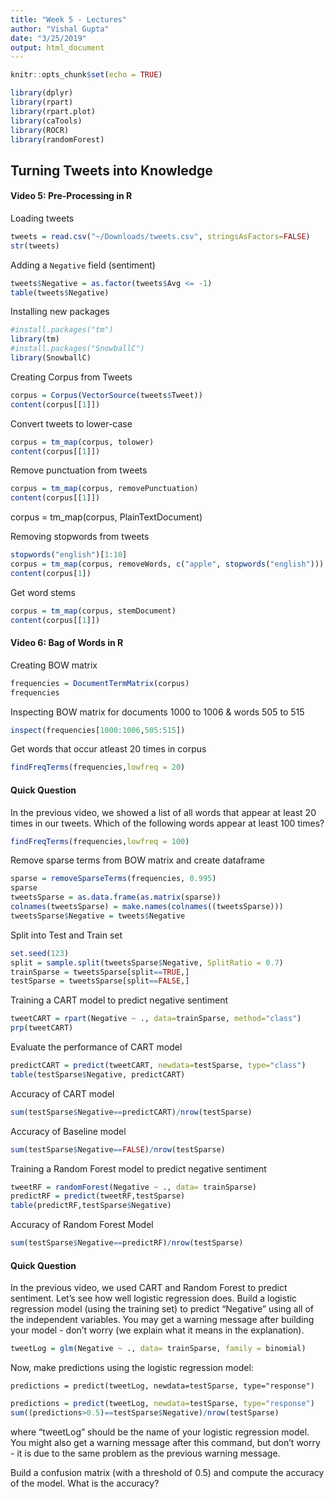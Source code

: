 ```yaml
---
title: "Week 5 - Lectures"
author: "Vishal Gupta"
date: "3/25/2019"
output: html_document
---
```


```r
knitr::opts_chunk$set(echo = TRUE)
```

```r
library(dplyr)
library(rpart)
library(rpart.plot)
library(caTools)
library(ROCR)
library(randomForest)
```

## Turning Tweets into Knowledge

#### Video 5: Pre-Processing in R

Loading tweets
```r
tweets = read.csv("~/Downloads/tweets.csv", stringsAsFactors=FALSE)
str(tweets)
```

Adding a `Negative` field (sentiment)
```r
tweets$Negative = as.factor(tweets$Avg <= -1)
table(tweets$Negative)
```

Installing new packages
```r
#install.packages("tm")
library(tm)
#install.packages("SnowballC")
library(SnowballC)
```

Creating Corpus from Tweets
```r
corpus = Corpus(VectorSource(tweets$Tweet))
content(corpus[[1]])
```

Convert tweets to lower-case
```r
corpus = tm_map(corpus, tolower)
content(corpus[[1]])
```

Remove punctuation from tweets
```r
corpus = tm_map(corpus, removePunctuation)
content(corpus[[1]])
```

corpus = tm_map(corpus, PlainTextDocument)

Removing stopwords from tweets
```r
stopwords("english")[1:10]
corpus = tm_map(corpus, removeWords, c("apple", stopwords("english")))
content(corpus[1])
```

Get word stems 
```r
corpus = tm_map(corpus, stemDocument)
content(corpus[[1]])
```

#### Video 6: Bag of Words in R

Creating BOW matrix
```r
frequencies = DocumentTermMatrix(corpus)
frequencies
```

Inspecting BOW matrix for documents 1000 to 1006 & words 505 to 515
```r
inspect(frequencies[1000:1006,505:515])
```

Get words that occur atleast 20 times in corpus
```r
findFreqTerms(frequencies,lowfreq = 20)
```
#### Quick Question

In the previous video, we showed a list of all words that appear at least 20 times in our tweets. Which of the following words appear at least 100 times? 

```r
findFreqTerms(frequencies,lowfreq = 100)
```


Remove sparse terms from BOW matrix and create dataframe 
```r
sparse = removeSparseTerms(frequencies, 0.995)
sparse
tweetsSparse = as.data.frame(as.matrix(sparse))
colnames(tweetsSparse) = make.names(colnames((tweetsSparse)))
tweetsSparse$Negative = tweets$Negative
```
Split into Test and Train set
```r
set.seed(123)
split = sample.split(tweetsSparse$Negative, SplitRatio = 0.7)
trainSparse = tweetsSparse[split==TRUE,]
testSparse = tweetsSparse[split==FALSE,]
```


Training a CART model to predict negative sentiment
```r
tweetCART = rpart(Negative ~ ., data=trainSparse, method="class")
prp(tweetCART)
```

Evaluate the performance of CART model
```r
predictCART = predict(tweetCART, newdata=testSparse, type="class")
table(testSparse$Negative, predictCART)
```

Accuracy of CART model
```r
sum(testSparse$Negative==predictCART)/nrow(testSparse)
```

Accuracy of Baseline model
```r
sum(testSparse$Negative==FALSE)/nrow(testSparse)
```

Training a Random Forest model to predict negative sentiment
```r
tweetRF = randomForest(Negative ~ ., data= trainSparse)
predictRF = predict(tweetRF,testSparse)
table(predictRF,testSparse$Negative)
```
Accuracy of Random Forest Model
```r
sum(testSparse$Negative==predictRF)/nrow(testSparse)
```
 
#### Quick Question

In the previous video, we used CART and Random Forest to predict sentiment. Let's see how well logistic regression does. Build a logistic regression model (using the training set) to predict "Negative" using all of the independent variables. You may get a warning message after building your model - don't worry (we explain what it means in the explanation).

```r
tweetLog = glm(Negative ~ ., data= trainSparse, family = binomial)
```

Now, make predictions using the logistic regression model:

```
predictions = predict(tweetLog, newdata=testSparse, type="response")
```

```r
predictions = predict(tweetLog, newdata=testSparse, type="response")
sum((predictions>0.5)==testSparse$Negative)/nrow(testSparse)
```

where "tweetLog" should be the name of your logistic regression model. You might also get a warning message after this command, but don't worry - it is due to the same problem as the previous warning message.

Build a confusion matrix (with a threshold of 0.5) and compute the accuracy of the model. What is the accuracy?


